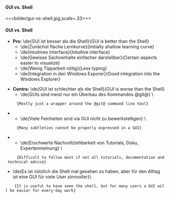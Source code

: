 ==== GUI vs. Shell ====

<<<bilder/gui-vs-shell.jpg,scale=.33>>>

==== GUI vs. Shell ====

* '''Pro:''' \de{GUI ist besser als die Shell}{GUI is better than the Shell}
** \de{Zunächst flache Lernkurve}{Initially shallow learning curve}
** \de{Intuitives Interface}{Intuitive interface}
** \de{Gewisse Sachverhalte einfacher darstellbar}{Certain aspects easier to visualize}
** \de{Wenig Tipparbeit nötig}{Less typing}
** \de{Integration in den Windows Exporer}{Good integration into the Windows Explorer}

* '''Contra:''' \de{GUI ist schlechter als die Shell}{GUI is worse than the Shell}
** \de{GUIs sind meist nur ein Überbau des Kommandos @git@} \
      {Mostly just a wrapper around the @git@ command line tool}
** \de{Viele Feinheiten sind via GUI nicht zu bewerkstelligen} \
      {Many subtleties cannot be properly expressed in a GUI}
** \de{Erschwerte Nachvollziehbarkeit von Tutorials, Doku, Expertenmeinung} \
      {Difficult to follow most if not all tutorials, documentation and technical advice}

* \de{Es ist nützlich die Shell mal gesehen zu haben, aber für den Alltag ist eine GUI für viele User sinnvoller}\
     {It is useful to have seen the shell, but for many users a GUI will be easier for every-day work}
